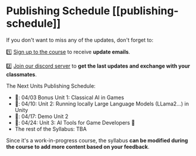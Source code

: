 # Publishing Schedule [[publishing-schedule]]

If you don't want to miss any of the updates, don't forget to:

1️⃣ [Sign up to the course](https://eepurl.com/iCWDQw) to receive **update emails**.

2️⃣ [Join our discord server](https://hf.co/join/discord) to **get the last updates and exchange with your classmates**.


The Next Units Publishing Schedule:

- 📅: 04/03 Bonus Unit 1: Classical AI in Games
- 📅: 04/10: Unit 2: Running locally Large Language Models (LLama2...) in Unity
- 📅: 04/17: Demo Unit 2
- 📅: 04/24: Unit 3: AI Tools for Game Developers 🎨
- The rest of the Syllabus: TBA


Since it's a work-in-progress course, the syllabus **can be modified during the course to add more content based on your feedback**.
